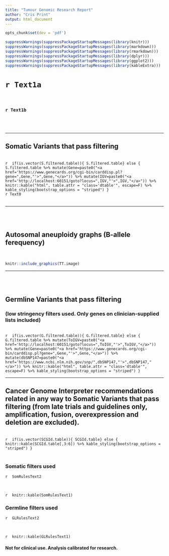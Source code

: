 ```yaml
---
title: "Tumour Genomic Research Report"
author: "Cris Print"
output: html_document
---
```


<link rel="stylesheet" type="text/css" href="http://cdn.datatables.net/1.10.5/css/jquery.dataTables.min.css">
<script src="http://code.jquery.com/jquery-2.1.2.min.js"></script>
<script src="http://cdn.datatables.net/1.10.5/js/jquery.dataTables.min.js"></script>

<script type="text/javascript">
         $(document).ready(function() {
             $(".dtable").DataTable();
         } );
</script>

```r
opts_chunk$set(dev = 'pdf')
```

```r
suppressWarnings(suppressPackageStartupMessages(library(knitr)))
suppressWarnings(suppressPackageStartupMessages(library(markdown)))
suppressWarnings(suppressPackageStartupMessages(library(rmarkdown)))
suppressWarnings(suppressPackageStartupMessages(library(dplyr)))
suppressWarnings(suppressPackageStartupMessages(library(ggplot2)))
suppressWarnings(suppressPackageStartupMessages(library(kableExtra)))
```

# `r Text1a`

<br>

### `r Text1b`

<br><br>

------

## Somatic Variants that pass filtering
<br>
`r 
if(is.vector(S.filtered.table)){
S.filtered.table} else {
S.filtered.table %>% mutate(Gene=paste0("<a href='https://www.genecards.org/cgi-bin/carddisp.pl?gene=",Gene,"'>",Gene,"</a>")) %>% mutate(IGV=paste0("<a href='http://localhost:60151/goto?locus=",IGV,"'>",IGV,"</a>")) %>%
    knitr::kable("html", table.attr = "class='dtable'", escape=F) %>% kable_styling(bootstrap_options = "striped")
}
`
<br>
`r Text0`
<br><br>

------


<br><br>

## Autosomal aneuploidy graphs (B-allele ferequency)
<br>
```r
knitr::include_graphics(TT.image)
```

------

<br><br>

## Germline Variants that pass filtering
### (low stringency filters used. Only genes on clinician-supplied lists included)
<br>
`r 
if(is.vector(G.filtered.table)){
G.filtered.table} else {
G.filtered.table %>% mutate(ToIGV=paste0("<a href='http://localhost:60151/goto?locus=",ToIGV,"'>",ToIGV,"</a>")) %>% mutate(Gene=paste0("<a href='https://www.genecards.org/cgi-bin/carddisp.pl?gene=",Gene,"'>",Gene,"</a>")) %>% mutate(dbSNP147=paste0("<a href='https://www.ncbi.nlm.nih.gov/snp/",dbSNP147,"'>",dbSNP147,"</a>")) %>% knitr::kable("html", table.attr = "class='dtable'", escape=F) %>% kable_styling(bootstrap_options = "striped")
}
`
<br>

------


## Cancer Genome Interpreter recommendations related in any way to Somatic Variants that pass filtering (from late trials and guidelines only, amplification, fusion, overexpression and deletion are excluded).
<br>
`r 
if(is.vector(SCGId.table)){
SCGId.table} else {
knitr::kable(SCGId.table[,3:6]) %>% kable_styling(bootstrap_options = "striped")
}
`
<br><br>


### Somatic filters used
`r 
SomRulesText2
`

<br>

`r 
knitr::kable(SomRulesText1)
`

### Germline filters used
`r 
GLRulesText2
`

<br>

`r 
knitr::kable(GLRulesText1)
`
<br>

#### Not for clinical use. Analysis calibrated for research.


